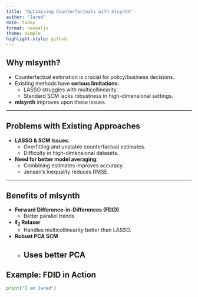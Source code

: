 ```yaml
---
title: "Optimizing Counterfactuals with mlsynth"
author: "Jared"
date: today
format: revealjs
theme: simple
highlight-style: github
---
```


## Why mlsynth?

- Counterfactual estimation is crucial for policy/business decisions.
- Existing methods have **serious limitations**:
  - LASSO struggles with multicollinearity.
  - Standard SCM lacks robustness in high-dimensional settings.
- **mlsynth** improves upon these issues.

---

## Problems with Existing Approaches

- **LASSO & SCM Issues**:
  - Overfitting and unstable counterfactual estimates.
  - Difficulty in high-dimensional datasets.
- **Need for better model averaging**:
  - Combining estimates improves accuracy.
  - Jensen’s Inequality reduces RMSE.

---

## Benefits of mlsynth

- **Forward Difference-in-Differences (FDID)**
  - Better parallel trends
- **$\ell_2$ Relaxer**
  - Handles multicollinearity better than LASSO.
- **Robust PCA SCM**
  - Uses better PCA
---

## Example: FDID in Action

```python
print("I am Jared")
```
